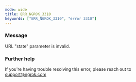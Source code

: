 ```yaml
---
mode: wide
title: ERR_NGROK_3310
keywords: ["ERR_NGROK_3310", "error 3310"]
---
```


### Message

URL "state" parameter is invalid.

### Further help

If you're having trouble resolving this error, please reach out to [support@ngrok.com](mailto:support@ngrok.com?subject=Help%20with%20ERR_NGROK_3310)
